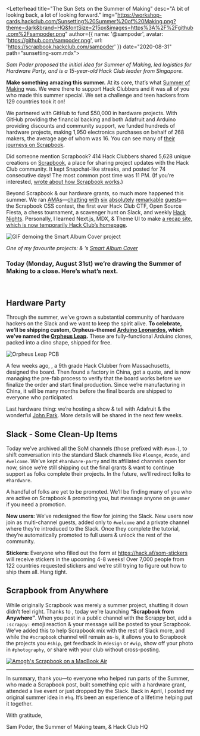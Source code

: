 
<Letterhead
title="The Sun Sets on the Summer of Making"
desc="A bit of looking back, a lot of looking forward."
img="https://workshop-cards.hackclub.com/Sunsetting%20Summer%20of%20Making.png?theme=dark&brand=HQ&fontSize=215px&images=https%3A%2F%2Fgithub.com%2Fsampoder.png"
author={{
  name: '@sampoder',
  avatar: 'https://github.com/sampoder.png',
  url: 'https://scrapbook.hackclub.com/sampoder'
}}
date="2020-08-31"
path="sunsetting-som.mdx">

_Sam Poder proposed the initial idea for Summer of Making, led logistics for Hardware Party, and is a 15-year-old Hack Club leader from Singapore._

**Make something amazing this summer.** At its core, that’s what [Summer of Making](https://summer.hackclub.com/landing) was. We were there to support Hack Clubbers and it was all of you who made this summer special. We set a challenge and teen hackers from 129 countries took it on!

We partnered with GitHub to fund $50,000 in hardware projects. With GitHub providing the financial backing and both Adafruit and Arduino providing discounts and community support, we funded hundreds of hardware projects, making 1,950 electronics purchases on behalf of 268 makers, the average age of whom was 16. You can see many of [their journeys on Scrapbook](http://scrapbook.hackclub.com/r/hardware).

Did someone mention Scrapbook? 414 Hack Clubbers shared 5,628 unique creations on [Scrapbook](https://scrapbook.hackclub.com/), a place for sharing project updates with the Hack Club community. It kept Snapchat-like streaks, and <StaticMention username="caleb" avatar="https://cloud-5v0kfmsva.vercel.app/image.png" link="https://scrapbook.hackclub.com/caleb" /> posted for 74 consecutive days! The most common post time was 11 PM. (If you’re interested, <StaticMention username="lachlanjc" avatar="https://dl.airtable.com/.attachmentThumbnails/6a8e07714d446b0dbc70209ac77b2453/8e93fe10" link="https://scrapbook.hackclub.com/lachlanjc" /> [wrote about how Scrapbook works](http://notebook.lachlanjc.com/2020-07-30_how_scrapbook_works/).)

Beyond Scrapbook & our hardware grants, so much more happened this summer. We ran [AMAs](https://hackclub.com/amas/)—[chatting](https://youtu.be/DvROZ-OBszU) [with](https://www.youtube.com/watch?v=IWFtj9cCaB0) [six](https://www.youtube.com/watch?v=fDKYjX37cbo) [absolutely](https://www.youtube.com/watch?v=tDtBCcLJ2xU&list=PLbNbddgD-XxFFLLLaODUtif9v99eFXub3) [remarkable](https://youtu.be/thXsjHVcxx4) [guests](https://youtu.be/KKEYTSUvsS8)—the Scrapbook CSS contest, the first ever Hack Club CTF, Open Source Fiesta, a chess tournament, a scavenger hunt on Slack, and weekly [Hack Nights](https://hackclub.com/night/). Personally, I learned Next.js, MDX, & Theme UI to make [a recap site, which is now temporarily Hack Club’s homepage](https://hackclub.com/).

![GIF demoing the Smart Album Cover project](https://cloud-hdaoelc0g.vercel.app/ezgif-4-2e8542881d0b.gif)

_One of my favourite projects: <StaticMention username="phultquist" avatar="https://avatars1.githubusercontent.com/u/46694203?s=460&u=9aa5512e640c5c2c2b2847af1f95fcf77479ac7f&v=4" link="https://github.com/phultquist"/> & <StaticMention username="amhenikoff" link="https://github.com/amhenikoff" />’s [Smart Album Cover](https://github.com/phultquist/smart-album-cover)_

### Today (Monday, August 31st) we’re drawing the Summer of Making to a close. Here’s what’s next.

<br />

## Hardware Party

Through the summer, we’ve grown a substantial community of hardware hackers on the Slack and we want to keep the spirit alive. **To celebrate, we’ll be shipping custom, Orpheus-themed [Arduino Leonardos](https://www.arduino.cc/en/Main/Arduino_BoardLeonardo), which we’ve named the [Orpheus Leap](https://github.com/kevin200617/Orpheus-Leap-Micro).** These are fully-functional Arduino clones, packed into a dino shape, shipped for free.

![Orpheus Leap PCB](http://cloud-jrox24mrn.vercel.app/orpheus_leap_micro_final.png)

A few weeks ago, <StaticMention username="kevinyang" avatar="https://ca.slack-edge.com/T0266FRGM-U015X5P6KAM-gc35567f1dbb-512" link="http://bykevinyang.com/"/>, a 9th grade Hack Clubber from Massachusetts, designed the board. Then <StaticMention username="roshan" avatar="https://ca.slack-edge.com/T0266FRGM-UNGNM3H9A-d31a2d1b4dac-512" link="https://scrapbook.hackclub.com/roshan"/> found a factory in China, got a quote, and is now managing the pre-fab process to verify that the board works before we finalize the order and start final production. Since we’re manufacturing in China, it will be many months before the final boards are shipped to everyone who participated.

Last hardware thing: we’re hosting a show & tell with Adafruit & the wonderful [John Park](https://en.wikipedia.org/wiki/John_Edgar_Park). More details will be shared in the next few weeks.

## Slack - Some Clean-Up Items

Today we’ve archived all the SoM channels (those prefixed with `#som-`), to shift conversation into the standard Slack channels like `#lounge`, `#code`, and `#welcome`. We’ve kept `#hardware-party` and its affiliated channels open for now, since we’re still shipping out the final grants & want to continue support as folks complete their projects. In the future, we’ll redirect folks to `#hardware`.

A handful of folks are yet to be promoted. We’ll be finding many of you who are active on Scrapbook & promoting you, but message anyone on `@summer` if you need a promotion.

**New users:** We’ve redesigned the flow for joining the Slack. New users now join as multi-channel guests, added only to `#welcome` and a private channel where they’re introduced to the Slack. Once they complete the tutorial, they’re automatically promoted to full users & unlock the rest of the community.

**Stickers:** Everyone who filled out the form at <https://hack.af/som-stickers> will receive stickers in the upcoming 4-8 weeks! Over 7,000 people from 122 countries requested stickers and we're still trying to figure out how to ship them all. Hang tight.

## Scrapbook from Anywhere

While originally Scrapbook was merely a summer project, shutting it down didn’t feel right. Thanks to <StaticMention username="caleb" avatar="https://cloud-5v0kfmsva.vercel.app/image.png" link="https://scrapbook.hackclub.com/caleb" />, today we’re launching **“Scrapbook from Anywhere”**. When you post in a public channel with the Scrappy bot, add a `:scrappy:` emoji reaction & your message will be posted to your Scrapbook. We’ve added this to help Scrapbook mix with the rest of Slack more, and while the `#scrapbook` channel will remain as-is, it allows you to Scrapbook the projects you `#ship`, get feedback in `#design` or `#wip`, show off your photo in `#photography`, or share with your club without cross-posting.

[![Amogh's Scrapbook on a MacBook Air](https://cloud-2iw372frd.vercel.app/2020-08-31_83wk7n4zpuzkfjwdmwqgm22ccccqz0r9.jpeg)](https://scrapbook.hackclub.com/amogh)

---

In summary, thank you—to everyone who helped run parts of the Summer, who made a Scrapbook post, built something epic with a hardware grant, attended a live event or just dropped by the Slack. Back in April, I posted my original summer idea in `#hq`. It’s been an experience of a lifetime helping put it together.

With gratitude,

Sam Poder, the Summer of Making team, & Hack Club HQ

</Letterhead>
